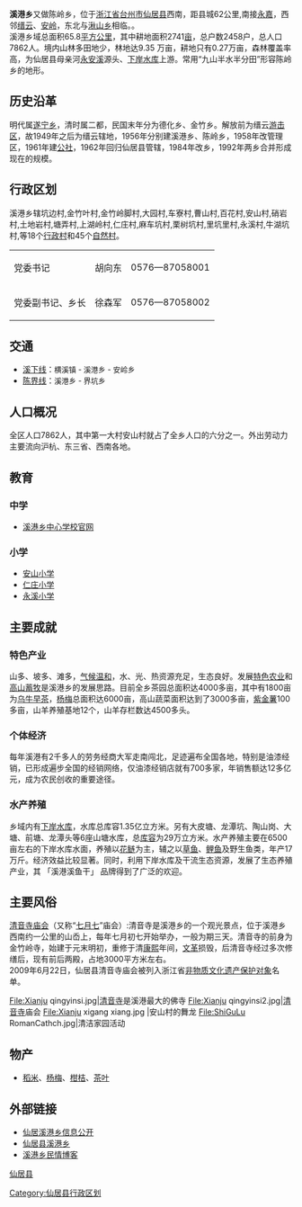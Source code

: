 {{中国乡级行政区
|行政区全称 = 溪港乡
|景观照片文件名 = 
|景观照片描述 = 
|汉语拼音 = Xigang Xiang
|其他语言 = 别称
|其他语言名称 = 陈岭乡
|位置图文件名 = 
|位置图描述 = 
|上级行政区 = [[浙江省|浙江省]][[仙居县|仙居县]]
|行政区类别 = [[乡|乡]]
|行政区划代码 = 331024
|行政区划 = 18个[[村委会|村委会]]（45个[[自然村|自然村]]）
|村委会 = 18
|居委会 = 
|建置时间 = 
|领导职位 = 乡长
|领导名称 = 徐森军
|政府驻地 = 麻车坑村
|毗邻 = [[永嘉|永嘉]]，[[缙云|缙云]]、[[安岭乡|安岭]]，[[湫山乡|湫山乡]]
|地理坐标 = {{coord|28.332|N|120.224|E|display=inline,title|scale:80000_region:CN}}
|总面积 = 68.5[[平方公里|平方公里]]
|总人口 = 
|户籍人口 = 7,862人
|户籍人口年份 = 04
|常住人口 = 
|常住人口年份 = 
|人口密度 = 
|GDP = 
|邮政编码 = 317314
|电话区号 = 0576
|官方网站 = http://xgx.zjxj.gov.cn
|网站名称 = 仙居溪港乡人民政府
}}
'''溪港乡'''又做陈岭乡，位于[[浙江省|浙江省]][[台州市|台州市]][[仙居县|仙居县]]西南，距县城62公里,南接[[永嘉|永嘉]]，西邻[[缙云|缙云]]、[[安岭乡|安岭]]，东北与[[湫山乡|湫山乡]]相临。。<br />
溪港乡域总面积65.8[[平方公里|平方公里]]，其中耕地面积2741[[亩|亩]]，总户数2458户，总人口7862人。境内山林多田地少，林地达9.35 万亩，耕地只有0.27万亩，森林覆盖率高，为仙居县母亲河[[永安溪|永安溪]]源头、[[下岸水库|下岸水库]]上游。常用“九山半水半分田”形容陈岭乡的地形。

== 历史沿革 ==
明代属[[遂宁乡|遂宁乡]]，清时属二都，民国末年分为德化乡、金竹乡。解放前为缙云[[游击战|游击区]]，故1949年之后为缙云辖地，1956年分别建溪港乡、陈岭乡，1958年改管理区，1961年建[[人民公社|公社]]，1962年回归仙居县管辖，1984年改乡，1992年两乡合并形成现在的规模。

== 行政区划 ==
溪港乡辖坑边村,金竹叶村,金竹岭脚村,大园村,车寮村,曹山村,百花村,安山村,硝岩村,土地岩村,塘弄村,上湖岭村,仁庄村,麻车坑村,栗树坑村,里坑里村,永溪村,牛湖坑村,等18个[[行政村|行政村]]和45个[[自然村|自然村]]。
{| class="wikitable"
|-
| 党委书记 || 胡向东 || 0576—87058001
|-
| 党委副书记、乡长 || 徐森军 || 0576—87058002
|}

== 交通 ==
*[[溪下线|溪下线]]：<font size= -1>横溪镇 - 溪港乡 - 安岭乡</font>
*[[陈界线|陈界线]]：<font size= -1>溪港乡 - 界坑乡</font>

== 人口概况 ==
全区人口7862人，其中第一大村安山村就占了全乡人口的六分之一。外出劳动力主要流向沪杭、东三省、西南各地。

== 教育 ==
=== 中学 ===
*[[溪港乡中心学校|溪港乡中心学校]][https://web.archive.org/web/20100723025816/http://www.xjedu.org/cnet/dynamic/presentation/net_8/index.jsp?unitid=4 官网]
=== 小学 ===
*[[安山小学|安山小学]]
*[[仁庄小学|仁庄小学]]
*[[永溪小学|永溪小学]]

== 主要成就 ==
=== 特色产业 ===
山多、坡多、滩多，[[亚热带季风气候|气候温和]]，水、光、热资源充足，生态良好。发展[[农业科学|特色农业]]和[[高山蓄牧|高山蓄牧]]是溪港乡的发展思路。目前全乡茶园总面积达4000多亩，其中有1800亩为[[乌牛早|乌牛早茶]]，[[杨梅|杨梅]]总面积达6000亩，高山蔬菜面积达到了3000多亩，[[紫金薯|紫金薯]]100多亩，山羊养殖基地12个，山羊存栏数达4500多头。
=== 个体经济 ===
每年溪港有2千多人的劳务经商大军走南闯北，足迹遍布全国各地，特别是油漆经销，已形成遍步全国的经销网络，仅油漆经销店就有700多家，年销售额达12多亿元，成为农民创收的重要途径。
=== 水产养殖 ===
乡域内有[[下岸水库|下岸水库]]，水库总库容1.35亿立方米。另有大皮塘、龙潭坑、陶山岗、大塘、前塘、龙潭头等6座山塘水库，总[[库容|库容]]为29万立方米。水产养殖主要在6500亩左右的下岸水库水面，养殖以[[花鲢|花鲢]]为主，辅之以[[草鱼|草鱼]]、[[鲤鱼|鲤鱼]]及野生鱼类，年产17万斤。经济效益比较显著。同时，利用下岸水库及干流生态资源，发展了生态养殖产业，其 「溪港溪鱼干」 品牌得到了广泛的欢迎。
== 主要风俗 ==
[[清音寺|清音寺]][[庙会|庙会]]（又称“[[七夕|七月七]]”庙会）:清音寺是溪港乡的一个观光景点，位于溪港乡西南约一公里的山岙上，每年七月初七开始举办，一般为期三天。清音寺的前身为金竹岭寺，始建于元末明初，重修于清[[康熙|康熙]]年间，[[文革|文革]]损毁，后清音寺经过多次修缮后，现有前后两殿，占地3000平方米左右。<br />
2009年6月22日，仙居县清音寺庙会被列入浙江省[[非物质文化遗产|非物质文化遗产保护对象]]名单。
<gallery>
File:Xianju qingyinsi.jpg|[[清音寺|清音寺]]是溪港最大的佛寺
File:Xianju qingyinsi2.jpg|[[清音寺|清音寺]]庙会
File:Xianju xigang xiang.jpg |安山村的舞龙
File:ShiGuLu RomanCathch.jpg|清洁家园活动
</gallery>

==物产==
*[[稻米|稻米]]、[[杨梅|杨梅]]、[[柑桔|柑桔]]、[[茶|茶叶]]

== 外部链接 ==
*[https://web.archive.org/web/20120906171814/http://xgx.zjxj.gov.cn/ 仙居溪港乡信息公开]
*[https://web.archive.org/web/20101020234523/http://xjnews.zjol.com.cn/town/xigang/ 仙居县溪港乡]
*[http://xiaomazuofeng.bokee.com/ 溪港乡民情博客] {{Wayback|url=http://xiaomazuofeng.bokee.com/ |date=20160304131917 }}

{{仙居县行政区划}}
[[Category:仙居县行政区划|Category:仙居县行政区划]]
[[category:台州市乡镇|仙居县]]